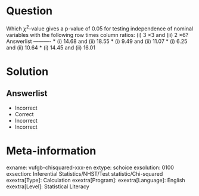 Question
========
  
Which $\chi^{2}$-value gives a p-value of 0.05 for testing independence of nominal variables with the following row times column ratios: (i) 3 ×3 and (ii) 2 ×6? 
Answerlist
----------
* (i) 14.68 and (ii) 18.55
* (i) 9.49 and (ii) 11.07
* (i) 6.25 and (ii) 10.64
* (i) 14.45 and (ii) 16.01

Solution
========

Answerlist
----------
* Incorrect
* Correct
* Incorrect
* Incorrect

Meta-information
================
exname: vufgb-chisquared-xxx-en
extype: schoice
exsolution: 0100
exsection: Inferential Statistics/NHST/Test statistic/Chi-squared
exextra[Type]: Calculation
exextra[Program]: 
exextra[Language]: English
exextra[Level]: Statistical Literacy
